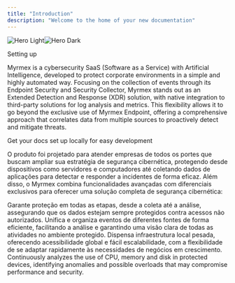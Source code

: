 ```yaml
---
title: "Introduction"
description: "Welcome to the home of your new documentation"
---
```


<img alt="Hero Light" classname="block dark:hidden" src="/images/hero-light.svg" /><img alt="Hero Dark" classname="hidden dark:block" src="/images/capa.svg" />

Setting up

Myrmex is a cybersecurity SaaS (Software as a Service) with Artificial Intelligence, developed to protect corporate environments in a simple and highly automated way. Focusing on the collection of events through its Endpoint Security and Security Collector, Myrmex stands out as an Extended Detection and Response (XDR) solution, with native integration to third-party solutions for log analysis and metrics. This flexibility allows it to go beyond the exclusive use of Myrmex Endpoint, offering a comprehensive approach that correlates data from multiple sources to proactively detect and mitigate threats.

<CardGroup cols={1}>
  <Card title="Contact us" icon="phone" href="https://meetings.hubspot.com/marcelo-benevides">
    Get your docs set up locally for easy development
  </Card>
</CardGroup>

O produto foi projetado para atender empresas de todos os portes que buscam ampliar sua estratégia de segurança cibernética, protegendo desde dispositivos como servidores e computadores até coletando dados de aplicações para detectar e responder a incidentes de forma eficaz. Além disso, o Myrmex combina funcionalidades avançadas com diferenciais exclusivos para oferecer uma solução completa de segurança cibernética:

<CardGroup cols={2}>
  <Card title="End-to-End Data Encryption" icon="code">
    Garante proteção em todas as etapas, desde a coleta até a análise, assegurando que os dados estejam sempre protegidos contra acessos não autorizados.
  </Card>

  <Card title="Automated Data Extraction and Normalization" icon="code">
    Unifica e organiza eventos de diferentes fontes de forma eficiente, facilitando a análise e garantindo uma visão clara de todas as atividades no ambiente protegido.
  </Card>

  <Card title="Cloud-Based SaaS Solution" icon="cloud">
    Dispensa infraestrutura local pesada, oferecendo acessibilidade global e fácil escalabilidade, com a flexibilidade de se adaptar rapidamente às necessidades de negócios em crescimento.
  </Card>

  <Card title="Resource Monitoring" icon="code">
    Continuously analyzes the use of CPU, memory and disk in protected devices, identifying anomalies and possible overloads that may compromise performance and security.
  </Card>
</CardGroup>